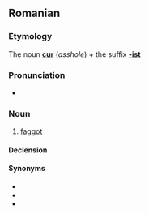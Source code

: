 ==Romanian==

===Etymology===
The noun '''[[cur]]''' (''asshole'') + the suffix '''[[-ist]]'''

===Pronunciation===
* {{IPA|/kuˈrist/|lang=ro}}

===Noun===
{{ro-noun|m|curiști}}

# {{pejorative|lang=ro}} [[faggot]]

====Declension====
{{ro-noun-m|pl=curiști|def=curistul}}

====Synonyms====
* {{l|ro|fundaș}}
* {{l|ro|găozar}}
* {{l|ro|poponar}}
